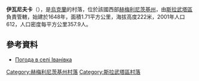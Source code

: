 {{coord|50|22|59|N|26|55|22|E|scale:100000|display=title}}

'''伊瓦尼夫卡'''（{{lang-uk|Іванівка}}），是[[烏克蘭|烏克蘭]]的村落，位於該國西部[[赫梅利尼茨基州|赫梅利尼茨基州]]，由[[斯拉武塔區|斯拉武塔區]]負責管轄，始建於1648年，面積1.71平方公里，海拔高度222米，2001年人口612，人口密度每平方公里357.9人。

==參考資料==
* [http://weather.in.ua/ua/hmel'nickaja/9358 Погода в селі Іванівка] {{Wayback|url=http://weather.in.ua/ua/hmel%27nickaja/9358 |date=20160305095538 }}

{{DEFAULTSORT:Іванівка}}
[[Category:赫梅利尼茨基州村落|Category:赫梅利尼茨基州村落]]
[[Category:斯拉武塔區村落|Category:斯拉武塔區村落]]


{{Khmelnytskyi-geo-stub}}
